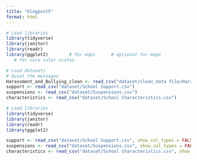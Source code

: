 ```yaml
---
title: "blogpost5"
format: html
---
```


```r

# Load libraries
library(tidyverse)
library(janitor)
library(readr)
library(ggplot2)        # for maps      # optional for maps
   # for nice color scales

# Load datasets
# Quiet the messages
Harassment_and_Bullying_clean <- read_csv("dataset/clean_data file/Harassment_and_Bullying_clean.csv", show_col_types = FALSE)
support <- read_csv("dataset/School Support.csv") 
suspensions <- read_csv("dataset/Suspensions.csv") 
characteristics <- read_csv("dataset/School Characteristics.csv")
```

```r
# Load libraries
library(tidyverse)
library(janitor)
library(readr)
library(ggplot2)

support <- read_csv("dataset/School Support.csv", show_col_types = FALSE) 
suspensions <- read_csv("dataset/Suspensions.csv", show_col_types = FALSE) 
characteristics <- read_csv("dataset/School Characteristics.csv", show_col_types = FALSE)

```

